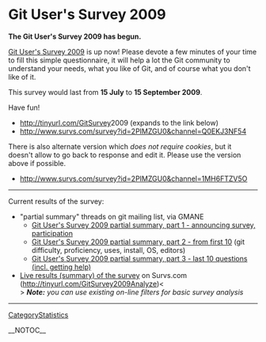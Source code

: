 = Git User's Survey 2009 =

<b>The Git User's Survey 2009 has begun.</b>

[[http://www.survs.com/survey?id=2PIMZGU0&channel=Q0EKJ3NF54|Git User's Survey 2009]] is up now! Please devote a few minutes of your time to fill this simple questionnaire, it will help a lot the Git community to understand your needs, what you like of Git, and of course what you don't like of it.

This survey would last
from <b>15 July</b> to <b>15 September 2009</b>.

Have fun!

* http://tinyurl.com/[[GitSurvey]]2009 (expands to the link below)
* http://www.survs.com/survey?id=2PIMZGU0&channel=Q0EKJ3NF54

There is also alternate version which <i>does not require cookies</i>, but it
doesn't allow to go back to response and edit it.  
Please use the version above if possible.

* http://www.survs.com/survey?id=2PIMZGU0&channel=1MH6FTZV5O

----
Current results of the survey:

* "partial summary" threads on git mailing list, via GMANE
** [[http://thread.gmane.org/gmane.comp.version-control.git/124599|Git User's Survey 2009 partial summary, part 1 - announcing survey, participation]]
** [[http://thread.gmane.org/gmane.comp.version-control.git/126153|Git User's Survey 2009 partial summary, part 2 - from first 10]] (git difficulty, proficiency, uses, install, OS, editors)
** [[http://thread.gmane.org/gmane.comp.version-control.git/127632|Git User's Survey 2009 partial summary, part 3 - last 10 questions (incl. getting help)]]
* [[http://www.survs.com/shareResults?survey=2PIMZGU0&rndm=678J66QRA2|Live results (summary) of the survey]] on Survs.com ([[http://tinyurl.com/GitSurvey2009Analyze]])<<BR>> <b><i>Note:</b> you can use existing on-line filters for basic survey analysis</i>

----
[[CategoryStatistics]]

__NOTOC__